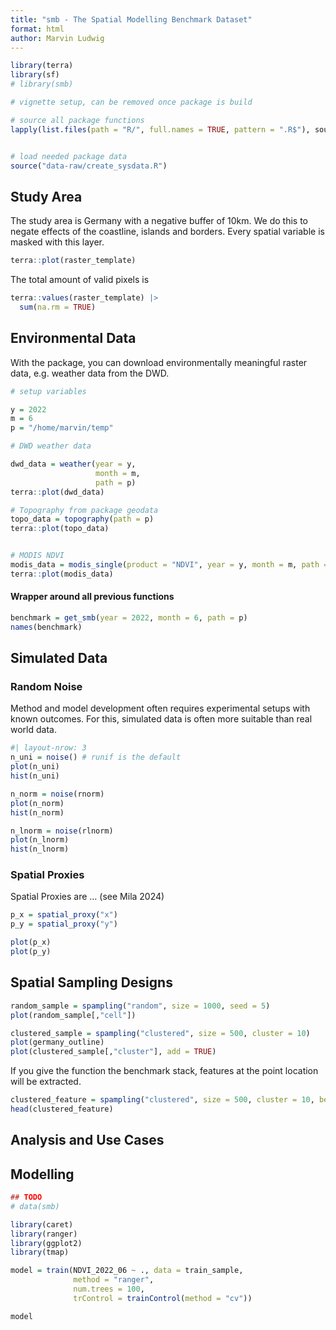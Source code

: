 ```yaml
---
title: "smb - The Spatial Modelling Benchmark Dataset"
format: html
author: Marvin Ludwig
---
```


```r
library(terra)
library(sf)
# library(smb)

# vignette setup, can be removed once package is build

# source all package functions
lapply(list.files(path = "R/", full.names = TRUE, pattern = ".R$"), source)


# load needed package data
source("data-raw/create_sysdata.R")
```


## Study Area

The study area is Germany with a negative buffer of 10km. We do this to negate effects of the coastline, islands and borders. Every spatial variable is masked with this layer.

```r
terra::plot(raster_template)
```

The total amount of valid pixels is

```r
terra::values(raster_template) |> 
  sum(na.rm = TRUE)
```



## Environmental Data

With the package, you can download environmentally meaningful raster data, e.g. weather data from the DWD.


```r
# setup variables

y = 2022
m = 6
p = "/home/marvin/temp"

```



```r
# DWD weather data

dwd_data = weather(year = y,
                   month = m,
                   path = p)
terra::plot(dwd_data)

# Topography from package geodata
topo_data = topography(path = p)
terra::plot(topo_data)


# MODIS NDVI
modis_data = modis_single(product = "NDVI", year = y, month = m, path = p)
terra::plot(modis_data)
```


#### Wrapper around all previous functions

```r
benchmark = get_smb(year = 2022, month = 6, path = p)
names(benchmark)
```



## Simulated Data


### Random Noise

Method and model development often requires experimental setups with known outcomes. For this, simulated data is often more suitable than real world data.


```r
#| layout-nrow: 3
n_uni = noise() # runif is the default
plot(n_uni)
hist(n_uni)

n_norm = noise(rnorm)
plot(n_norm)
hist(n_norm)

n_lnorm = noise(rlnorm)
plot(n_lnorm)
hist(n_lnorm)
```


### Spatial Proxies

Spatial Proxies are ... (see Mila 2024)



```r
p_x = spatial_proxy("x")
p_y = spatial_proxy("y")

plot(p_x)
plot(p_y)
```




## Spatial Sampling Designs

```r
random_sample = spampling("random", size = 1000, seed = 5)
plot(random_sample[,"cell"])

clustered_sample = spampling("clustered", size = 500, cluster = 10)
plot(germany_outline)
plot(clustered_sample[,"cluster"], add = TRUE)
```


If you give the function the benchmark stack, features at the point location will be extracted.

```r
clustered_feature = spampling("clustered", size = 500, cluster = 10, benchmark = benchmark)
head(clustered_feature)
```






## Analysis and Use Cases



## Modelling


```r
## TODO
# data(smb) 

library(caret)
library(ranger)
library(ggplot2)
library(tmap)

model = train(NDVI_2022_06 ~ ., data = train_sample,
              method = "ranger",
              num.trees = 100,
              trControl = trainControl(method = "cv"))

model
```








